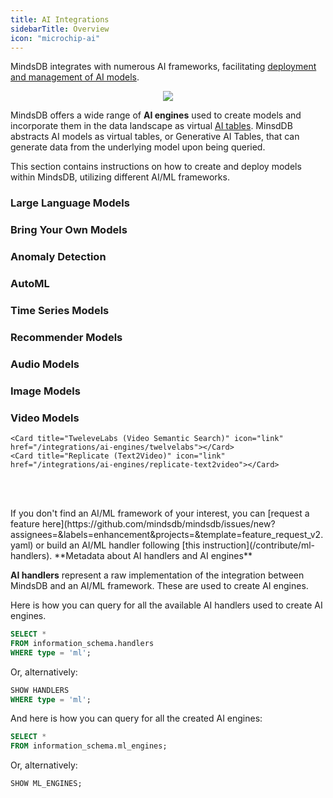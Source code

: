 ```yaml
---
title: AI Integrations
sidebarTitle: Overview
icon: "microchip-ai"
---
```


MindsDB integrates with numerous AI frameworks, facilitating [deployment and management of AI models](/model-management).

<p align="center">
  <img src="/assets/ai-integrations.png" />
</p>

MindsDB offers a wide range of <strong>AI engines</strong> used to create models and incorporate them in the data landscape as virtual [AI tables](/generative-ai-tables). MinsdDB abstracts AI models as virtual tables, or Generative AI Tables, that can generate data from the underlying model upon being queried.

<Info>
This section contains instructions on how to create and deploy models within MindsDB, utilizing different AI/ML frameworks.
</Info>

### Large Language Models

<CardGroup cols={4}>
    <Card title="Anthropic" icon="link" href="/integrations/ai-engines/anthropic"></Card>
    <Card title="Anyscale Endpoints" icon="link" href="/integrations/ai-engines/anyscale"></Card>
    <Card title="Cohere" icon="link" href="/integrations/ai-engines/cohere"></Card>
    <Card title="Hugging Face" icon="link" href="/integrations/ai-engines/huggingface"></Card>
    <Card title="Hugging Face Inference API" icon="link" href="/integrations/ai-engines/huggingface_inference_api"></Card>
    <Card title="LangChain" icon="link" href="/integrations/ai-engines/langchain"></Card>
    <Card title="LlamaIndex" icon="link" href="/integrations/ai-engines/llamaindex"></Card>
    <Card title="MonkeyLearn" icon="link" href="/integrations/ai-engines/monkeylearn"></Card>
    <Card title="Minds Endpoint" icon="link" href="/integrations/ai-engines/minds_endpoint"></Card>
    <Card title="Ollama" icon="link" href="/integrations/ai-engines/ollama"></Card>
    <Card title="OpenAI" icon="link" href="/integrations/ai-engines/openai"></Card>
    <Card title="Replicate (LLM)" icon="link" href="/integrations/ai-engines/replicate-llm"></Card>
    <Card title="RAG" icon="link" href="/integrations/ai-engines/rag"></Card>
    <Card title="Vertex AI" icon="link" href="/integrations/ai-engines/vertex"></Card>
    
</CardGroup>

### Bring Your Own Models

<CardGroup cols={4}>
    <Card title="BYOM" icon="link" href="/integrations/ai-engines/byom"></Card>
    <Card title="MLflow" icon="link" href="/integrations/ai-engines/mlflow"></Card>
    <Card title="Ray Serve" icon="link" href="/integrations/ai-engines/ray-serve"></Card>
    
</CardGroup>

### Anomaly Detection

<CardGroup cols={4}>
    <Card title="Anomaly Detection" icon="link" href="/integrations/ai-engines/anomaly"></Card>

</CardGroup>

### AutoML

<CardGroup cols={4}>
    <Card title="Lightwood" icon="link" href="/integrations/ai-engines/lightwood"></Card>
    <Card title="PyCaret" icon="link" href="/integrations/ai-engines/pycaret"></Card>

</CardGroup>

### Time Series Models

<CardGroup cols={4}>
    <Card title="NeuralForecast" icon="link" href="/integrations/ai-engines/neuralforecast"></Card>
    <Card title="StatsForecast" icon="link" href="/integrations/ai-engines/statsforecast"></Card>
    <Card title="TimeGPT" icon="link" href="/integrations/ai-engines/timegpt"></Card>

</CardGroup>

### Recommender Models

<CardGroup cols={4}>
    <Card title="LightFM" icon="link" href="/integrations/ai-engines/lightfm"></Card>
    <Card title="Popularity Recommender" icon="link" href="/integrations/ai-engines/popularity-recommender"></Card>

</CardGroup>

### Audio Models

<CardGroup cols={4}>
    <Card title="Replicate (Audio)" icon="link" href="/integrations/ai-engines/replicate-audio"></Card>
</CardGroup>

### Image Models

<CardGroup cols={4}>
    <Card title="Replicate (Text2Img)" icon="link" href="/integrations/ai-engines/replicate-text2img"></Card>
    <Card title="Replicate (Img2Text)" icon="link" href="/integrations/ai-engines/replicate-img2txt"></Card>
</CardGroup>

### Video Models

<CardGroup cols={4}>

    <Card title="TweleveLabs (Video Semantic Search)" icon="link" href="/integrations/ai-engines/twelvelabs"></Card>
    <Card title="Replicate (Text2Video)" icon="link" href="/integrations/ai-engines/replicate-text2video"></Card>
</CardGroup>

<br></br>

<Tip>
If you don't find an AI/ML framework of your interest, you can [request a feature here](https://github.com/mindsdb/mindsdb/issues/new?assignees=&labels=enhancement&projects=&template=feature_request_v2.yaml) or build an AI/ML handler following [this instruction](/contribute/ml-handlers).
</Tip>

<Info>
**Metadata about AI handlers and AI engines**

**AI handlers** represent a raw implementation of the integration between MindsDB and an AI/ML framework. These are used to create AI engines.

Here is how you can query for all the available AI handlers used to create AI engines.

  ```sql
  SELECT *
  FROM information_schema.handlers
  WHERE type = 'ml';
  ```

  Or, alternatively:

  ```sql
  SHOW HANDLERS
  WHERE type = 'ml';
  ```

And here is how you can query for all the created AI engines:

  ```sql
  SELECT *
  FROM information_schema.ml_engines;
  ```

  Or, alternatively:

  ```sql
  SHOW ML_ENGINES;
  ```
</Info>
